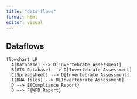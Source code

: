 ```yaml
---
title: "data-flows"
format: html
editor: visual
---
```


## Dataflows

```mermaid
flowchart LR
  A(Database) --> D[Invertebrate Assessment]
  B(GIS Database) --> D[Invertebrate Assessment]
  C(Spreadsheet) --> D[Invertebrate Assessment]
  I(DNA files) --> D[Invertebrate Assessment]
  D --> E{Compliance Report}
  D --> F{WFD Report}

```
